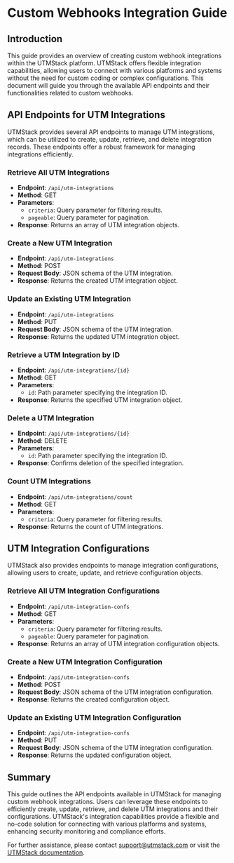 # Custom Webhooks Integration Guide

## Introduction

This guide provides an overview of creating custom webhook integrations within the UTMStack platform. UTMStack offers flexible integration capabilities, allowing users to connect with various platforms and systems without the need for custom coding or complex configurations. This document will guide you through the available API endpoints and their functionalities related to custom webhooks.

## API Endpoints for UTM Integrations

UTMStack provides several API endpoints to manage UTM integrations, which can be utilized to create, update, retrieve, and delete integration records. These endpoints offer a robust framework for managing integrations efficiently.

### Retrieve All UTM Integrations

- **Endpoint**: `/api/utm-integrations`
- **Method**: GET
- **Parameters**:
  - `criteria`: Query parameter for filtering results.
  - `pageable`: Query parameter for pagination.
- **Response**: Returns an array of UTM integration objects.

### Create a New UTM Integration

- **Endpoint**: `/api/utm-integrations`
- **Method**: POST
- **Request Body**: JSON schema of the UTM integration.
- **Response**: Returns the created UTM integration object.

### Update an Existing UTM Integration

- **Endpoint**: `/api/utm-integrations`
- **Method**: PUT
- **Request Body**: JSON schema of the UTM integration.
- **Response**: Returns the updated UTM integration object.

### Retrieve a UTM Integration by ID

- **Endpoint**: `/api/utm-integrations/{id}`
- **Method**: GET
- **Parameters**:
  - `id`: Path parameter specifying the integration ID.
- **Response**: Returns the specified UTM integration object.

### Delete a UTM Integration

- **Endpoint**: `/api/utm-integrations/{id}`
- **Method**: DELETE
- **Parameters**:
  - `id`: Path parameter specifying the integration ID.
- **Response**: Confirms deletion of the specified integration.

### Count UTM Integrations

- **Endpoint**: `/api/utm-integrations/count`
- **Method**: GET
- **Parameters**:
  - `criteria`: Query parameter for filtering results.
- **Response**: Returns the count of UTM integrations.

## UTM Integration Configurations

UTMStack also provides endpoints to manage integration configurations, allowing users to create, update, and retrieve configuration objects.

### Retrieve All UTM Integration Configurations

- **Endpoint**: `/api/utm-integration-confs`
- **Method**: GET
- **Parameters**:
  - `criteria`: Query parameter for filtering results.
  - `pageable`: Query parameter for pagination.
- **Response**: Returns an array of UTM integration configuration objects.

### Create a New UTM Integration Configuration

- **Endpoint**: `/api/utm-integration-confs`
- **Method**: POST
- **Request Body**: JSON schema of the UTM integration configuration.
- **Response**: Returns the created configuration object.

### Update an Existing UTM Integration Configuration

- **Endpoint**: `/api/utm-integration-confs`
- **Method**: PUT
- **Request Body**: JSON schema of the UTM integration configuration.
- **Response**: Returns the updated configuration object.

## Summary

This guide outlines the API endpoints available in UTMStack for managing custom webhook integrations. Users can leverage these endpoints to efficiently create, update, retrieve, and delete UTM integrations and their configurations. UTMStack's integration capabilities provide a flexible and no-code solution for connecting with various platforms and systems, enhancing security monitoring and compliance efforts.

For further assistance, please contact [support@utmstack.com](mailto:support@utmstack.com) or visit the [UTMStack documentation](https://documentation.utmstack.com/v10/Getting%20started/introduction).
